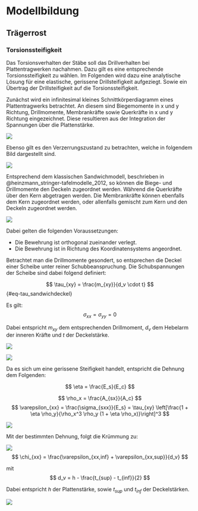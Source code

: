 # Modellbildung

## Trägerrost

### Torsionssteifigkeit

Das Torsionsverhalten der Stäbe soll das Drillverhalten bei Plattentragwerken nachahmen. Dazu gilt es eine entsprechende Torsionssteifigkeit zu wählen. Im Folgenden wird dazu eine analytische Lösung für eine elastische, gerissene Drillsteifigkeit aufgeziegt. Sowie ein Übertrag der Drillsteifigkeit auf die Torsionssteifigkeit.

Zunächst wird ein infinitesimal kleines Schnittkörperdiagramm eines Plattentragwerks betrachtet. An diesem sind Biegemomente in x und y Richtung, Drillmomente, Membrankräfte sowie Querkräfte in x und y Richtung eingezeichnet. Diese resultieren aus der Integration der Spannungen über die Plattenstärke.

![](../imgs/hda_platte_skd.png)

Ebenso gilt es den Verzerrungszustand zu betrachten, welche in folgendem Bild dargestellt sind.

![](../imgs/hda_platte_verzerrungen.png)

Entsprechend dem klassischen Sandwichmodell, beschrieben in @heinzmann_stringer-tafelmodelle_2012, so können die Biege- und Drillmomente den Deckeln zugeordnet werden. Während die Querkräfte über den Kern abgetragen werden. Die Membrankräfte können ebenfalls dem Kern zugeordnet werden, oder allenfalls gemischt zum Kern und den Deckeln zugeordnet werden.

![](../imgs/hda_sandwich.png)

Dabei gelten die folgenden Voraussetzungen:

-   Die Bewehrung ist orthogonal zueinander verlegt.
-   Die Bewehrung ist in Richtung des Koordinatensystems angeordnet.

Betrachtet man die Drillmomente gesondert, so entsprechen die Deckel einer Scheibe unter reiner Schubbeanspruchung. Die Schubspannungen der Scheibe sind dabei folgend definiert:

$$
\tau_{xy} = \frac{m_{xy}}{d_v \cdot t}
$$ {#eq-tau_sandwichdeckel}

Es gilt: $$
\sigma_{xx} = \sigma_{yy} = 0
$$

Dabei entspricht $m_{xy}$ dem entsprechenden Drillmoment, $d_v$ dem Hebelarm der inneren Kräfte und $t$ der Deckelstärke.

![](../imgs/hda_deckel.png)

![](../imgs/hda_scheibe_verzerrung.png)

Da es sich um eine gerissene Steifigkeit handelt, entspricht die Dehnung dem Folgenden:

$$
\eta = \frac{E_s}{E_c}
$$

$$
\rho_x = \frac{A_{sx}}{A_c}
$$ $$
\varepsilon_{xx} = \frac{\sigma_{sxx}}{E_s} = \tau_{xy} \left[\frac{1 + \eta \rho_y}{\rho_x^3 \rho_y (1 + \eta \rho_x)}\right]^3
$$

![](../imgs/hda_klassisches_druckfeldmodell.png)

Mit der bestimmten Dehnung, folgt die Krümmung zu:

![](../imgs/hda_kruemmung_hoehe.png) $$
\chi_{xx} = \frac{\varepsilon_{xx,inf} + \varepsilon_{xx,sup}}{d_v}
$$

mit $$
d_v = h - \frac{t_{sup} - t_{inf}}{2}
$$

Dabei entspricht $h$ der Plattenstärke, sowie $t_{sup}$ und $t_{inf}$ der Deckelstärken.

![](../imgs/hda_kruemmung.png)

